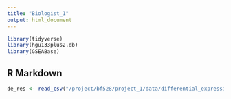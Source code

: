 ```yaml
---
title: "Biologist_1"
output: html_document
---
```


```r
library(tidyverse)
library(hgu133plus2.db)
library(GSEABase)
```

## R Markdown


```r
de_res <- read_csv("/project/bf528/project_1/data/differential_expression_results.csv")
```



```r

```

